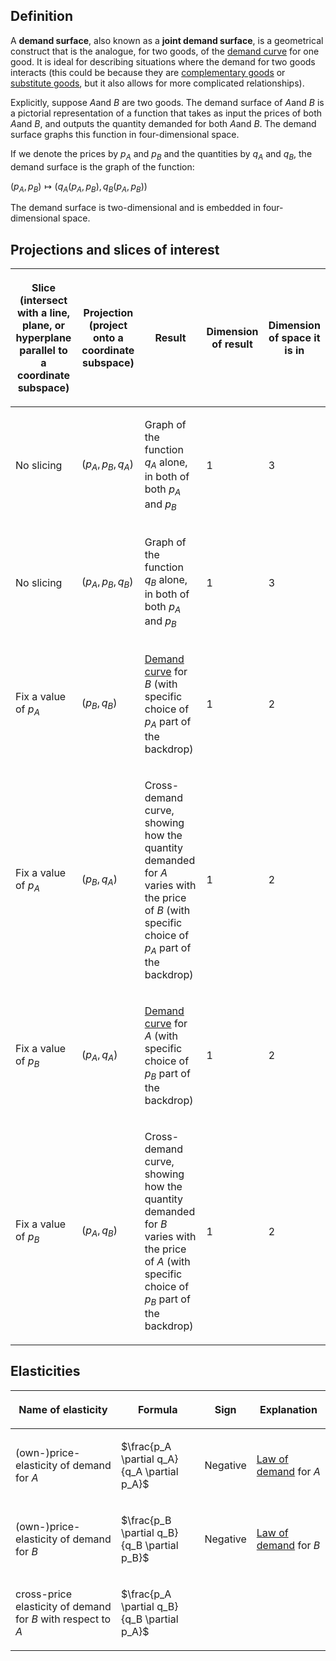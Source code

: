 == Definition ==

A '''demand surface''', also known as a '''joint demand surface''', is a geometrical construct that is the analogue, for two goods, of the [[demand curve]] for one good. It is ideal for describing situations where the demand for two goods interacts (this could be because they are [[complementary goods]] or [[substitute goods]], but it also allows for more complicated relationships).

Explicitly, suppose <math>A</math>and <math>B</math> are two goods. The demand surface of <math>A</math>and <math>B</math> is a pictorial representation of a function that takes as input the prices of both <math>A</math>and <math>B</math>, and outputs the quantity demanded for both <math>A</math>and <math>B</math>. The demand surface graphs this function in four-dimensional space.

If we denote the prices by <math>p_A</math> and <math>p_B</math> and the quantities by <math>q_A</math> and <math>q_B</math>, the demand surface is the graph of the function:

<math>(p_A, p_B) \mapsto (q_A(p_A, p_B), q_B(p_A, p_B))</math>

The demand surface is two-dimensional and is embedded in four-dimensional space.

== Projections and slices of interest ==

{| class="sortable" border="1"
! Slice (intersect with a line, plane, or hyperplane parallel to a coordinate subspace) !! Projection (project onto a coordinate subspace) !! Result !! Dimension of result !! Dimension of space it is in
|-
| No slicing || <math>(p_A, p_B, q_A)</math> || Graph of the function <math>q_A</math> alone, in both of both <math>p_A</math> and <math>p_B</math> || 1 || 3
|-
| No slicing || <math>(p_A, p_B, q_B)</math> || Graph of the function <math>q_B</math> alone, in both of both <math>p_A</math> and <math>p_B</math> || 1 || 3
|-
| Fix a value of <math>p_A</math> || <math>(p_B, q_B)</math> || [[Demand curve]] for <math>B</math> (with specific choice of <math>p_A</math> part of the backdrop) || 1 || 2
|-
| Fix a value of <math>p_A</math> || <math>(p_B, q_A)</math> || Cross-demand curve, showing how the quantity demanded for <math>A</math> varies with the price of <math>B</math> (with specific choice of <math>p_A</math> part of the backdrop)  || 1 || 2
|-
| Fix a value of <math>p_B</math> || <math>(p_A, q_A)</math> || [[Demand curve]] for <math>A</math> (with specific choice of <math>p_B</math> part of the backdrop) || 1 || 2
|-
| Fix a value of <math>p_B</math> || <math>(p_A, q_B)</math> || Cross-demand curve, showing how the quantity demanded for <math>B</math> varies with the price of <math>A</math> (with specific choice of <math>p_B</math> part of the backdrop)  || 1 || 2
|}

== Elasticities ==

{| class="sortable" border="1"
! Name of elasticity !! Formula !! Sign !! Explanation
|-
| (own-)price-elasticity of demand for <math>A</math> || <math>\frac{p_A \partial q_A}{q_A \partial p_A}</math> || Negative || [[Law of demand]] for <math>A</math>
|-
| (own-)price-elasticity of demand for <math>B</math> || <math>\frac{p_B \partial q_B}{q_B \partial p_B}</math> || Negative || [[Law of demand]] for <math>B</math>
|-
| cross-price elasticity of demand for <math>B</math> with respect to <math>A</math> || <math>\frac{p_A \partial q_B}{q_B \partial p_A}</math>  || ||
|}